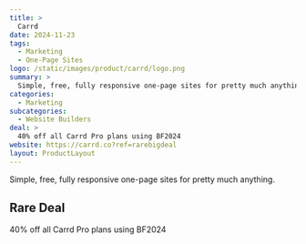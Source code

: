 ```yaml
---
title: >
  Carrd
date: 2024-11-23
tags:
  - Marketing
  - One-Page Sites
logo: /static/images/product/carrd/logo.png
summary: >
  Simple, free, fully responsive one-page sites for pretty much anything.
categories:
  - Marketing
subcategories:
  - Website Builders
deal: >
  40% off all Carrd Pro plans using BF2024
website: https://carrd.co?ref=rarebigdeal
layout: ProductLayout
---
```

Simple, free, fully responsive one-page sites for pretty much anything.

## Rare Deal

40% off all Carrd Pro plans using BF2024
